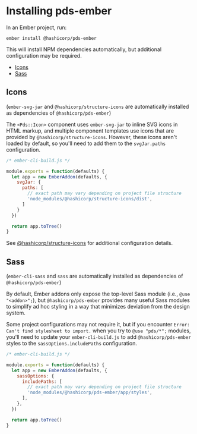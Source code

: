 
<Meta title="Installation" />

# Installing pds-ember

In an Ember project, run:

```
ember install @hashicorp/pds-ember
```

This will install NPM dependencies automatically, but additional configuration
may be required.

* [Icons](#icons)
* [Sass](#sass)


## Icons
(`ember-svg-jar` and `@hashicorp/structure-icons` are automatically installed
as dependencies of `@hashicorp/pds-ember`)

The `<Pds::Icon>` component uses `ember-svg-jar` to inline SVG icons in HTML
markup, and multiple component templates use icons that are provided by
`@hashicorp/structure-icons`.  However, these icons aren't loaded by default,
so you'll need to add them to the `svgJar.paths` configuration.


```javascript
/* ember-cli-build.js */

module.exports = function(defaults) {
  let app = new EmberAddon(defaults, {
    svgJar: {
      paths: [
        // exact path may vary depending on project file structure
        'node_modules/@hashicorp/structure-icons/dist',
      ]
    }
  })

  return app.toTree()
}
```

See [@hashicorp/structure-icons](https://github.com/hashicorp/structure-icons#ember-svg-jar)
for additional configuration details.



## Sass
(`ember-cli-sass` and `sass` are automatically installed as dependencies of
`@hashicorp/pds-ember`)

By default, Ember addons only expose the top-level Sass module (i.e.,
`@use "<addon>";`), but `@hashicorp/pds-ember` provides many useful Sass modules
to simplify ad hoc styling in a way that minimizes deviation from the design
system.

Some project configurations may not require it, but if you encounter
`Error: Can't find stylesheet to import.`
when you try to `@use "pds/*";` modules, you'll need to update your
`ember-cli-build.js` to add `@hashicorp/pds-ember` styles to the
`sassOptions.includePaths` configuration.


```javascript
/* ember-cli-build.js */

module.exports = function(defaults) {
  let app = new EmberAddon(defaults, {
    sassOptions: {
      includePaths: [
        // exact path may vary depending on project file structure
        'node_modules/@hashicorp/pds-ember/app/styles',
      ],
    },
  })

  return app.toTree()
}
```
